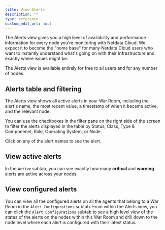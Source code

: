 ```yaml
---
title: View Alerts
description: ""
type: reference
custom_edit_url: null
---
```


The Alerts view gives you a high level of availability and performance information for every node you're
monitoring with Netdata Cloud. We expect it to become the "home base" for many Netdata Cloud users who want to instantly
understand what's going on with their infrastructure and exactly where issues might be.

The Alerts view is available entirely for free to all users and for any number of nodes.

## Alerts table and filtering

The Alerts view shows all active alerts in your War Room, including the alert's name, the most recent value, a
timestamp of when it became active, and the relevant node.

You can use the checkboxes in the filter pane on the right side of the screen to filter the alerts displayed in the table
by Status, Class, Type & Componenet, Role, Operating System, or Node.

Click on any of the alert names to see the alert.

## View active alerts

In the `Active` subtab, you can see exactly how many **critical** and **warning** alerts are active across your nodes. 

## View configured alerts 

You can view all the configured alerts on all the agents that belong to a War Room in the `Alert Configurations` subtab. 
From within the Alerts view, you can click the `Alert Configurations` subtab to see a high level view of the states of 
the alerts on the nodes within this War Room and drill down to the node level where each alert is configured with their latest status.








